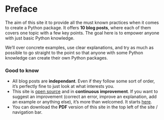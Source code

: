
# Preface {.unnumbered}

The aim of this site it to provide all the must known practices when it comes to create a Python package. It offers **10 blog posts**, where each of them covers one topic with a few key points. The goal here is to empower anyone with just basic Python knowledge.

We'll over concrete examples, use clear explanations, and try as much as possible to go straight to the point so that anyone with some Python knowledge can create their own Python packages.

### Good to know

- All blog posts are **independant**. Even if they follow some sort of order, it's perfectly fine to just look at what interests you.
- This site is [open source](https://github.com/yellow-sunflower/python-packaging-essentials/) and in **continuous improvement**.  If you want to suggest an improvement (correct an error, improve an explanation, add an example or anything else), it's more than welcomed. It starts [here](https://github.com/yellow-sunflower/python-packaging-essentials/).
- You can download the **PDF** version of this site in the top left of the site / navigation bar.